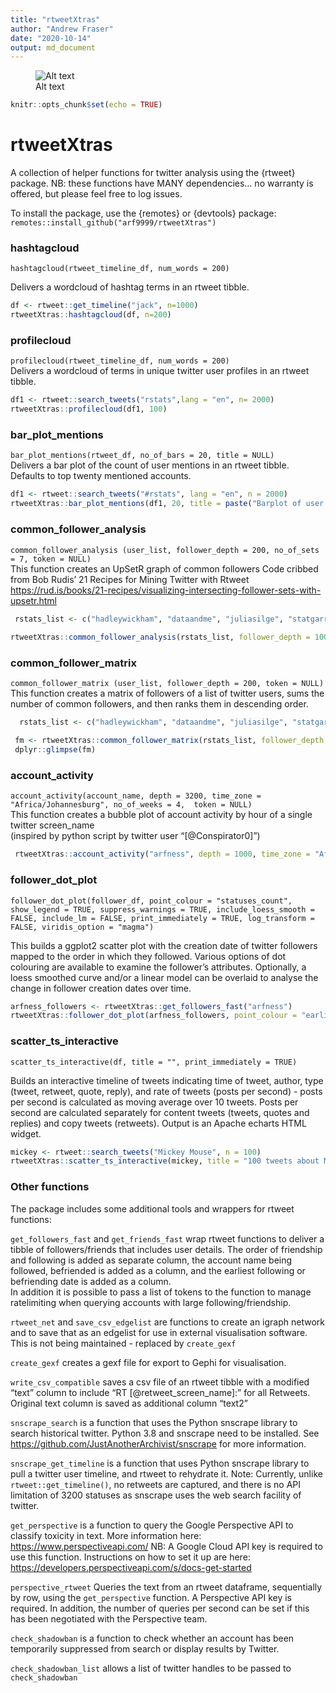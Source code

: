 ```yaml
---
title: "rtweetXtras"
author: "Andrew Fraser"
date: "2020-10-14"
output: md_document
---
```


![Alt text](rtweetXtrashex.png)

```r
knitr::opts_chunk$set(echo = TRUE)
```

# rtweetXtras

A collection of helper functions for twitter analysis using the {rtweet} package. NB: these functions have MANY dependencies... no warranty is offered, but please feel free to log issues.

To install the package, use the {remotes} or {devtools} package: `remotes::install_github("arf9999/rtweetXtras")`

### hashtagcloud

`hashtagcloud(rtweet_timeline_df, num_words = 200)`

Delivers a wordcloud of hashtag terms in an rtweet tibble.

```r
df <- rtweet::get_timeline("jack", n=1000)
rtweetXtras::hashtagcloud(df, n=200)
```

### profilecloud

`profilecloud(rtweet_timeline_df, num_words = 200)`\
Delivers a wordcloud of terms in unique twitter user profiles in an rtweet tibble.

```r
df1 <- rtweet::search_tweets("rstats",lang = "en", n= 2000)
rtweetXtras::profilecloud(df1, 100)
```

### bar\_plot\_mentions

`bar_plot_mentions(rtweet_df, no_of_bars = 20, title = NULL)`\
Delivers a bar plot of the count of user mentions in an rtweet tibble. Defaults to top twenty mentioned accounts.

```r
df1 <- rtweet::search_tweets("#rstats", lang = "en", n = 2000)
rtweetXtras::bar_plot_mentions(df1, 20, title = paste("Barplot of user mentions in twitter search for \"#rstats\"", Sys.Date()))
```

### common\_follower\_analysis

`common_follower_analysis (user_list, follower_depth = 200, no_of_sets = 7, token = NULL)`\
This function creates an UpSetR graph of common followers Code cribbed from Bob Rudis' 21 Recipes for Mining Twitter with Rtweet <https://rud.is/books/21-recipes/visualizing-intersecting-follower-sets-with-upsetr.html>

```r
 rstats_list <- c("hadleywickham", "dataandme", "juliasilge", "statgarrett","thomasp85")
 
rtweetXtras::common_follower_analysis(rstats_list, follower_depth = 1000, no_of_sets = 5, token = NULL)
```

### common\_follower\_matrix

`common_follower_matrix (user_list, follower_depth = 200, token = NULL)`\
This function creates a matrix of followers of a list of twitter users, sums the number of common followers, and then ranks them in descending order.

```r
  rstats_list <- c("hadleywickham", "dataandme", "juliasilge", "statgarrett","thomasp85")

 fm <- rtweetXtras::common_follower_matrix(rstats_list, follower_depth = 200, token = NULL)
 dplyr::glimpse(fm)
```

### account\_activity

`account_activity(account_name, depth = 3200, time_zone = "Africa/Johannesburg", no_of_weeks = 4,  token = NULL)`\
This function creates a bubble plot of account activity by hour of a single twitter screen\_name\
(inspired by python script by twitter user "[@Conspirator0]")

```r
 rtweetXtras::account_activity("arfness", depth = 1000, time_zone = "Africa/Johannesburg", no_of_weeks = 5, token = NULL)
```

### follower\_dot\_plot

`follower_dot_plot(follower_df, point_colour = "statuses_count", show_legend = TRUE, suppress_warnings = TRUE, include_loess_smooth = FALSE, include_lm = FALSE, print_immediately = TRUE, log_transform = FALSE, viridis_option = "magma")`

This builds a ggplot2 scatter plot with the creation date of twitter followers mapped to the order in which they followed. Various options of dot colouring are available to examine the follower's attributes. Optionally, a loess smoothed curve and/or a linear model can be overlaid to analyse the change in follower creation dates over time.

```r
arfness_followers <- rtweetXtras::get_followers_fast("arfness")
rtweetXtras::follower_dot_plot(arfness_followers, point_colour = "earliest_follow")
```

### scatter\_ts\_interactive

`scatter_ts_interactive(df, title = "", print_immediately = TRUE)`

Builds an interactive timeline of tweets indicating time of tweet, author, type (tweet, retweet, quote, reply), and rate of tweets (posts per second) - posts per second is calculated as moving average over 10 tweets. Posts per second are calculated separately for content tweets (tweets, quotes and replies) and copy tweets (retweets). Output is an Apache echarts HTML widget.

```r

mickey <- rtweet::search_tweets("Mickey Mouse", n = 100)
rtweetXtras::scatter_ts_interactive(mickey, title = "100 tweets about Mickey Mouse")
```

### Other functions

The package includes some additional tools and wrappers for rtweet functions:

`get_followers_fast` and `get_friends_fast` wrap rtweet functions to deliver a tibble of followers/friends that includes user details. The order of friendship and following is added as separate column, the account name being followed, befriended is added as a column, and the earliest following or befriending date is added as a column.\
In addition it is possible to pass a list of tokens to the function to manage ratelimiting when querying accounts with large following/friendship.

`rtweet_net` and `save_csv_edgelist` are functions to create an igraph network and to save that as an edgelist for use in external visualisation software. This is not being maintained - replaced by `create_gexf`

`create_gexf` creates a gexf file for export to Gephi for visualisation.

`write_csv_compatible` saves a csv file of an rtweet tibble with a modified "text" column to include "RT [@retweet_screen_name]: " for all Retweets. Original text column is saved as additional column "text2"

`snscrape_search` is a function that uses the Python snscrape library to search historical twitter. Python 3.8 and snscrape need to be installed. See <https://github.com/JustAnotherArchivist/snscrape> for more information.

`snscrape_get_timeline` is a function that uses Python snscrape library to pull a twitter user timeline, and rtweet to rehydrate it. Note: Currently, unlike `rtweet::get_timeline()`, no retweets are captured, and there is no API limitation of 3200 statuses as snscrape uses the web search facility of twitter.

`get_perspective` is a function to query the Google Perspective API to classify toxicity in text.  More information here: <https://www.perspectiveapi.com/> NB: A Google Cloud API key is required to use this function. Instructions on how to set it up are here: <https://developers.perspectiveapi.com/s/docs-get-started>

`perspective_rtweet` Queries the text from an rtweet dataframe, sequentially by row, using the `get_perspective` function. A Perspective API key is required. In addition, the number of queries per second can be set if this has been negotiated with the Perspective team.  

`check_shadowban` is a function to check whether an account has been temporarily suppressed from search or display results by Twitter.

`check_shadowban_list` allows a list of twitter handles to be passed to `check_shadowban`
